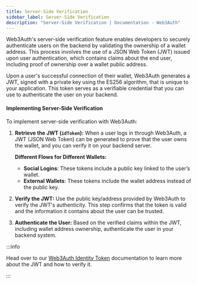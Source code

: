 ```yaml
---
title: Server-Side Verification
sidebar_label: Server-Side Verification
description: "Server-Side Verification | Documentation - Web3Auth"
---
```



Web3Auth's server-side verification feature enables developers to securely authenticate users on the
backend by validating the ownership of a wallet address. This process involves the use of a JSON Web
Token (JWT) issued upon user authentication, which contains claims about the end user, including
proof of ownership over a wallet public address.

Upon a user's successful connection of their wallet, Web3Auth generates a JWT, signed with a private
key using the ES256 algorithm, that is unique to your application. This token serves as a verifiable
credential that you can use to authenticate the user on your backend.

#### Implementing Server-Side Verification

To implement server-side verification with Web3Auth:

1. **Retrieve the JWT (`idToken`):** When a user logs in through Web3Auth, a JWT (JSON Web Token)
   can be generated to prove that the user owns the wallet, and you can verify it on your backend
   server.

   **Different Flows for Different Wallets:**

   - **Social Logins**: These tokens include a public key linked to the user’s wallet.
   - **External Wallets**: These tokens include the wallet address instead of the public key.

2. **Verify the JWT:** Use the public key/address provided by Web3Auth to verify the JWT's
   authenticity. This step confirms that the token is valid and the information it contains about
   the user can be trusted.
3. **Authenticate the User:** Based on the verified claims within the JWT, including wallet address
   ownership, authenticate the user in your backend system.

:::info

Head over to our [Web3Auth Identity Token](/authentication/id-token) documentation to learn more
about the JWT and how to verify it.

:::
